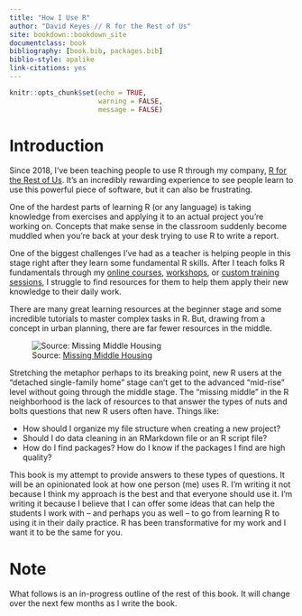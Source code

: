 ```yaml
--- 
title: "How I Use R"
author: "David Keyes // R for the Rest of Us"
site: bookdown::bookdown_site
documentclass: book
bibliography: [book.bib, packages.bib]
biblio-style: apalike
link-citations: yes
---
```


```r
knitr::opts_chunk$set(echo = TRUE,
                      warning = FALSE,
                      message = FALSE)
```

# Introduction

Since 2018, I've been teaching people to use R through my company, [R for the Rest of Us](https://rfortherestofus.com/). It's an incredibly rewarding experience to see people learn to use this powerful piece of software, but it can also be frustrating. 

One of the hardest parts of learning R (or any language) is taking knowledge from exercises and applying it to an actual project you're working on. Concepts that make sense in the classroom suddenly become muddled when you're back at your desk trying to use R to write a report. 

One of the biggest challenges I've had as a teacher is helping people in this stage right after they learn some fundamental R skills. After I teach folks R fundamentals through my [online courses](https://rfortherestofus.com/courses/fundamentals/), [workshops](https://rfortherestofus.com/workshops/), or [custom training sessions](https://rfortherestofus.com/custom-training/), I struggle to find resources for them to help them apply their new knowledge to their daily work. 

There are many great learning resources at the beginner stage and some incredible tutorials to master complex tasks in R. But, drawing from a concept in urban planning, there are far fewer resources in the middle. 

![Source: [Missing Middle Housing](https://missingmiddlehousing.com/)](assets/missing-middle.png)

Stretching the metaphor perhaps to its breaking point, new R users at the "detached single-family home" stage can't get to the advanced "mid-rise" level without going through the middle stage. The "missing middle" in the R neighborhood is the lack of resources to that answer the types of nuts and bolts questions that new R users often have. Things like:

- How should I organize my file structure when creating a new project?
- Should I do data cleaning in an RMarkdown file or an R script file? 
- How do I find packages? How do I know if the packages I find are high quality?

This book is my attempt to provide answers to these types of questions. It will be an opinionated look at how one person (me) uses R. I'm writing it not because I think my approach is the best and that everyone should use it. I'm writing it because I believe that I can offer some ideas that can help the students I work with -- and perhaps you as well -- to go from learning R to using it in their daily practice. R has been transformative for my work and I want it to be the same for you. 



# Note

What follows is an in-progress outline of the rest of this book. It will change over the next few months as I write the book. 

<!-- ## The Problem -->

<!-- ### Lots of beginner tutorials -->



<!-- ### Lots of ways to do things in advanced ways -->

<!-- ## R Has an Image Problem -->

<!-- - Start with example of Jessica saying their firm doesn't want to use R because they don't work with big data -->
<!-- - Use other quotes from folks saying "not sure if our work is complicated enough to merit learning R" -->
<!-- - It's easy to think people don't use R for simple things when in reality that's what many people do  -->

<!-- ## The Solution -->

<!-- - I'll give an example of how I use R for the types of fundamental data analysis that many people do -->
<!-- - An opinionated book: you don't have to agree with me, but my approach will at least give you food for thought -->
<!-- - One approach is often easiest for newbies (link to teach tidyverse first article) -->

<!-- ## Who am I? -->

<!-- - Social scientist turned R user turned R teacher -->
<!-- - Never programmed in other languages -->

<!-- ## Who are You? -->

<!-- - You get R basics -->
<!-- - But now you want to use R and run some analyses -->
<!-- - Not sure where to start -->



